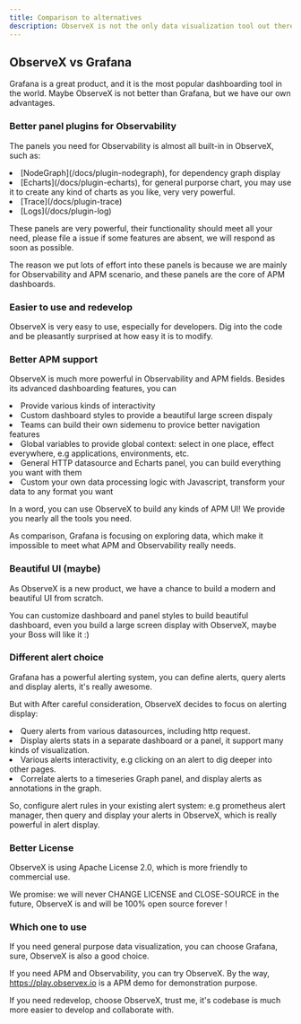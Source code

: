 ```yaml
---
title: Comparison to alternatives
description: ObserveX is not the only data visualization tool out there. This page compares ObserveX to other popular dashboarding tools, mainly to Grafana.
---
```




## ObserveX vs Grafana

Grafana is a great product, and it is the most popular dashboarding tool in the world. Maybe ObserveX is not better than Grafana, but we have our own advantages.

### Better panel plugins for Observability

The panels you need for Observability is almost all built-in in ObserveX, such as: 

<TextList>
<li>[NodeGraph](/docs/plugin-nodegraph), for dependency graph display </li>
<li> [Echarts](/docs/plugin-echarts), for general purporse chart, you may use it to create any kind of charts as you like, very very powerful.</li>
<li> [Trace](/docs/plugin-trace)</li>
<li> [Logs](/docs/plugin-log)</li>
</TextList>

These panels are very powerful, their functionality should meet all your need, please file a issue if some features are absent, we will respond as soon as possible.

The reason we put lots of effort into these panels is  because we are mainly for Observability and APM scenario, and these panels are the core of APM dashboards.

### Easier to use and redevelop

ObserveX is very easy to use, especially for developers.  Dig into the code and be pleasantly surprised at how easy it is to modify.

### Better APM support

ObserveX is much more powerful in Observability and APM fields. Besides its advanced dashboarding features, you can 

<TextList>
<li> Provide various kinds of interactivity </li>
<li> Custom dashboard styles to provide a beautiful large screen dispaly </li>
<li> Teams can build their own sidemenu to provice better navigation features </li>
<li> Global variables to provide global context: select in one place, effect everywhere, e.g applications, environments, etc. </li>
<li> General HTTP datasource and Echarts panel, you can build everything you want with them </li>
<li> Custom your own data processing logic with Javascript, transform your data to any format you want </li>
</TextList>

In a word, you can use ObserveX to build any kinds of APM UI! We provide you nearly all the tools you need. 

As comparison, Grafana is focusing on exploring data, which make it impossible to meet what APM and Observability really needs.


### Beautiful UI (maybe)

As ObserveX is a new product, we have a chance to build a modern and beautiful UI from scratch. 

You can customize dashboard and panel styles to build beautiful dashboard, even you build a large screen display with ObserveX, maybe your Boss will like it :)


### Different alert choice

Grafana has a powerful alerting system, you can define alerts, query alerts and display alerts, it's really awesome. 
 
But with After careful consideration, ObserveX decides to focus on alerting display:

<TextList>
<li> Query alerts from various datasources, including http request. </li>
<li> Display alerts stats in a separate dashboard or a panel, it support many kinds of visualization. </li>
<li> Various alerts interactivity, e.g clicking on an alert to dig deeper into other pages. </li>
<li> Correlate alerts to a timeseries Graph panel, and display alerts as annotations in the graph. </li>
</TextList>

So, configure alert rules in your existing alert system: e.g prometheus alert manager, then query and display your alerts in ObserveX, which is really powerful in alert display.


### Better License

ObserveX is using Apache License 2.0, which is more friendly to commercial use.

We promise: we will never CHANGE LICENSE and CLOSE-SOURCE in the future, ObserveX is and will be 100% open source forever !

### Which one to use 

If you need general purpose data visualization, you can choose Grafana, sure, ObserveX is also a good choice.

If you need APM and Observability, you can try ObserveX. By the way, https://play.observex.io is a APM demo for demonstration purpose.

If you need redevelop, choose ObserveX, trust me, it's codebase is  much more easier to develop and collaborate with.


 